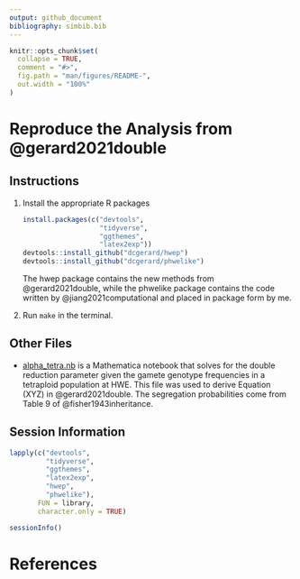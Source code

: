 ```yaml
---
output: github_document
bibliography: simbib.bib
---
```


<!-- README.md is generated from README.Rmd. Please edit that file -->

```r
knitr::opts_chunk$set(
  collapse = TRUE,
  comment = "#>",
  fig.path = "man/figures/README-",
  out.width = "100%"
)
```

# Reproduce the Analysis from @gerard2021double

## Instructions

1. Install the appropriate R packages

    ```r
    install.packages(c("devtools",
                       "tidyverse",
                       "ggthemes",
                       "latex2exp"))
    devtools::install_github("dcgerard/hwep")
    devtools::install_github("dcgerard/phwelike")
    ```
    
    The hwep package contains the new methods from @gerard2021double, while the phwelike package contains the code written by @jiang2021computational and placed in package form by me.

2. Run `make` in the terminal.

## Other Files

- [alpha_tetra.nb](./analysis/alpha_tetra.nb) is a Mathematica
  notebook that solves for the double reduction parameter given the
  gamete genotype frequencies in a tetraploid population at HWE. 
  This file was used to derive Equation (XYZ) in @gerard2021double.
  The segregation probabilities come from Table 9 of @fisher1943inheritance.
  
## Session Information

```r
lapply(c("devtools",
         "tidyverse",
         "ggthemes",
         "latex2exp",
         "hwep",
         "phwelike"), 
       FUN = library,
       character.only = TRUE)
```

```r
sessionInfo()
```

# References
